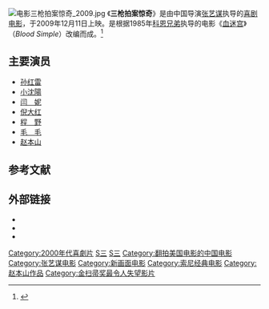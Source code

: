 [[File:电影三枪拍案惊奇_2009.jpg|right]]
《'''三枪拍案惊奇'''》是由中国导演[[张艺谋|张艺谋]]执导的[[喜剧电影|喜剧电影]]，于2009年12月11日上映。是根据1985年[[科恩兄弟|科恩兄弟]]执导的电影《[[血迷宫|血迷宫]]》（''Blood Simple''）改编而成。<ref>{{Cite web |url=http://www.variety.com/article/VR1118006606.html?categoryid=13&cs=1 |title=存档副本 |accessdate=2010-02-25 |archive-date=2009-08-01 |archive-url=https://web.archive.org/web/20090801050716/http://www.variety.com/article/VR1118006606.html?categoryid=13&cs=1 |dead-url=no }}</ref> 

== 主要演员 ==
*[[孙红雷|孙红雷]]
*[[小沈陽|小沈陽]]
*[[闫妮|闫　妮]]
*[[倪大红|倪大红]]
*[[程野|程　野]]
*[[毛毛_(演员)|毛　毛]]
*[[赵本山|赵本山]]

==参考文献==
{{reflist}}

==外部链接==
* {{imdb title|1428556|三枪拍案惊奇}}
* {{mtime|104866|三枪拍案惊奇}}
* {{douban}}

{{张艺谋}}
{{金扫帚奖最令人失望影片}}
{{Chinese film-stub}}
[[Category:2000年代喜劇片|Category:2000年代喜劇片]]
[[Category:2009年中国电影作品|S三]]
[[Category:中国喜劇片|S三]]
[[Category:翻拍美国电影的中国电影|Category:翻拍美国电影的中国电影]]
[[Category:张艺谋电影|Category:张艺谋电影]]
[[Category:新画面电影|Category:新画面电影]]
[[Category:索尼经典电影|Category:索尼经典电影]]
[[Category:赵本山作品|Category:赵本山作品]]
[[Category:金扫帚奖最令人失望影片|Category:金扫帚奖最令人失望影片]]